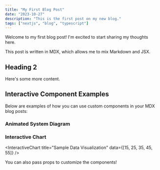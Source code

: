 ```yaml
---
title: "My First Blog Post"
date: "2023-10-27"
description: "This is the first post on my new blog."
tags: ["nextjs", "blog", "typescript"]
---
```


Welcome to my first blog post! I'm excited to start sharing my thoughts here.

This post is written in MDX, which allows me to mix Markdown and JSX.

## Heading 2

Here's some more content.

## Interactive Component Examples

Below are examples of how you can use custom components in your MDX blog posts:

### Animated System Diagram

<AnimatedSystemDiagram />

### Interactive Chart

<InteractiveChart title="Sample Data Visualization" data={[15, 25, 35, 45, 55]} />

You can also pass props to customize the components! 